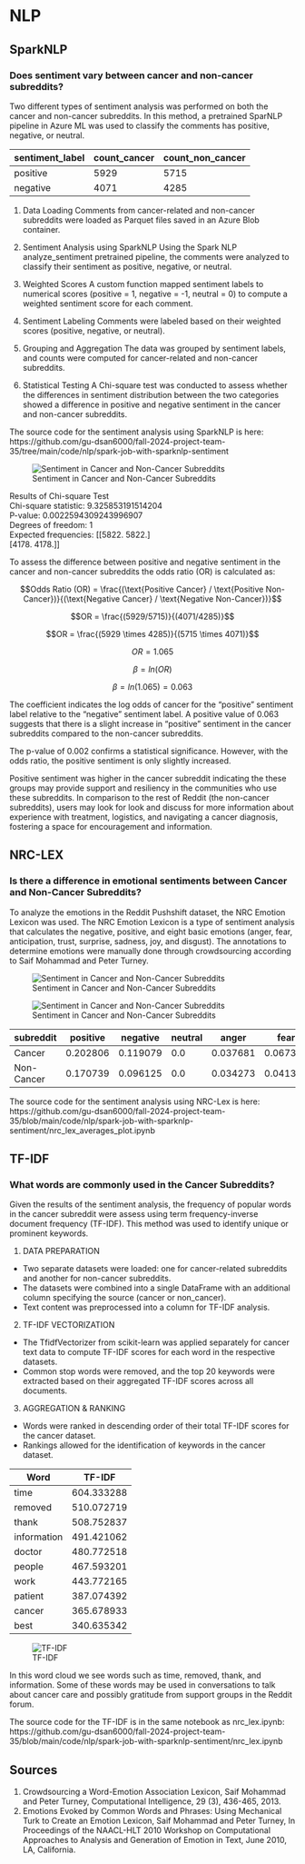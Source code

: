 # NLP


## SparkNLP

### Does sentiment vary between cancer and non-cancer subreddits?

Two different types of sentiment analysis was performed on both the cancer and non-cancer subreddits. In this method, a pretrained SparNLP pipeline in Azure ML was used to classify the comments has positive, negative, or neutral.

| sentiment_label | count_cancer | count_non_cancer |
|-----------------|--------------|------------------|
| positive       | 5929         | 5715             |
| negative       | 4071         | 4285             |

1. Data Loading
Comments from cancer-related and non-cancer subreddits were loaded as Parquet files saved in an Azure Blob container. 

2. Sentiment Analysis using SparkNLP
Using the Spark NLP analyze_sentiment pretrained pipeline, the comments were analyzed to classify their sentiment as positive, negative, or neutral. 

3. Weighted Scores
A custom function mapped sentiment labels to numerical scores (positive = 1, negative = -1, neutral = 0) to compute a weighted sentiment score for each comment.

4. Sentiment Labeling
Comments were labeled based on their weighted scores (positive, negative, or neutral).

5. Grouping and Aggregation
The data was grouped by sentiment labels, and counts were computed for cancer-related and non-cancer subreddits.

6. Statistical Testing
A Chi-square test was conducted to assess whether the differences in sentiment distribution between the two categories showed a difference in positive and negative sentiment in the cancer and non-cancer subreddits.

The source code for the sentiment analysis using SparkNLP is here: https://github.com/gu-dsan6000/fall-2024-project-team-35/tree/main/code/nlp/spark-job-with-sparknlp-sentiment

![Sentiment in Cancer and Non-Cancer Subreddits](plot-images/sparknlp_barplot.png)


Results of Chi-square Test  
Chi-square statistic: 9.325853191514204  
P-value: 0.0022594309243996907  
Degrees of freedom: 1  
Expected frequencies: 
[[5822. 5822.]  
 [4178. 4178.]]  

To assess the difference between positive and negative sentiment in the cancer and non-cancer subreddits the odds ratio (OR) is calculated as:

$$Odds Ratio (OR) = \frac{(\text{Positive Cancer} / \text{Positive Non-Cancer})}{(\text{Negative Cancer} / \text{Negative Non-Cancer})}$$

$$OR = \frac{(5929/5715)}{(4071/4285)}$$

$$OR = \frac{(5929 \times 4285)}{(5715 \times 4071)}$$

$$OR = 1.065$$

$$\beta = ln(OR)$$

$$\beta = ln(1.065) = 0.063$$


The coefficient \beta indicates the log odds of cancer for the "positive" sentiment label relative to the "negative" sentiment label. A positive value of 0.063 suggests that there is a slight increase in "positive" sentiment in the cancer subreddits compared to the non-cancer subreddits.  

The p-value of 0.002 confirms a statistical significance. However, with the odds ratio, the positive sentiment is only slightly increased.  

Positive sentiment was higher in the cancer subreddit indicating the these groups may provide support and resiliency in the communities who use these subreddits. In comparison to the rest of Reddit (the non-cancer subreddits), users may look for look and discuss for more information about experience with treatment, logistics, and navigating a cancer diagnosis, fostering a space for encouragement and information.


## NRC-LEX

### Is there a difference in emotional sentiments between Cancer and Non-Cancer Subreddits?

To analyze the emotions in the Reddit Pushshift dataset, the NRC Emotion Lexicon was used. The NRC Emotion Lexicon is a type of sentiment analysis that calculates the negative, positive, and eight basic emotions (anger, fear, anticipation, trust, surprise, sadness, joy, and disgust). The annotations to determine emotions were manually done through crowdsourcing according to Saif Mohammad and Peter Turney. 


![Sentiment in Cancer and Non-Cancer Subreddits](plot-images/nrc_lex_heatmap.png)

![Sentiment in Cancer and Non-Cancer Subreddits](plot-images/average_sentiment_nrc.png)

| subreddit     | positive | negative | neutral | anger   | fear    | disgust | sadness | joy     | surprise | trust   |
|------------|----------|----------|---------|---------|---------|---------|---------|---------|----------|---------|
| Cancer     | 0.202806 | 0.119079 | 0.0     | 0.037681 | 0.067383 | 0.033798 | 0.058226 | 0.044399 | 0.028933 | 0.119079 |
| Non-Cancer | 0.170739 | 0.096125 | 0.0     | 0.034273 | 0.041384 | 0.023316 | 0.034463 | 0.044963 | 0.024675 | 0.082917 |




The source code for the sentiment analysis using NRC-Lex is here: https://github.com/gu-dsan6000/fall-2024-project-team-35/blob/main/code/nlp/spark-job-with-sparknlp-sentiment/nrc_lex_averages_plot.ipynb


## TF-IDF

### What words are commonly used in the Cancer Subreddits?

Given the results of the sentiment analysis, the frequency of popular words in the cancer subreddit were assess using term frequency-inverse document frequency (TF-IDF). This method was used to identify unique or prominent keywords. 

1. DATA PREPARATION

* Two separate datasets were loaded: one for cancer-related subreddits and another for non-cancer subreddits.
* The datasets were combined into a single DataFrame with an additional column specifying the source (cancer or non_cancer).
* Text content was preprocessed into a column for TF-IDF analysis.
 

2. TF-IDF VECTORIZATION

* The TfidfVectorizer from scikit-learn was applied separately for cancer text data to compute TF-IDF scores for each word in the respective datasets.
* Common stop words were removed, and the top 20 keywords were extracted based on their aggregated TF-IDF scores across all documents.


3. AGGREGATION & RANKING

* Words were ranked in descending order of their total TF-IDF scores for the cancer dataset.
* Rankings allowed for the identification of keywords in the cancer dataset.




| Word         | TF-IDF       |
|--------------|--------------|
| time         | 604.333288   |
| removed      | 510.072719   |
| thank        | 508.752837   |
| information  | 491.421062   |
| doctor       | 480.772518   |
| people       | 467.593201   |
| work         | 443.772165   |
| patient      | 387.074392   |
| cancer       | 365.678933   |
| best         | 340.635342   |

![TF-IDF](plot-images/wordcloud.png)

In this word cloud we see words such as time, removed, thank, and information. Some of these words may be used in conversations to talk about cancer care and possibly gratitude from support groups in the Reddit forum. 

The source code for the TF-IDF is in the same notebook as nrc_lex.ipynb: https://github.com/gu-dsan6000/fall-2024-project-team-35/blob/main/code/nlp/spark-job-with-sparknlp-sentiment/nrc_lex.ipynb

## Sources

1. Crowdsourcing a Word-Emotion Association Lexicon, Saif Mohammad and Peter Turney, Computational Intelligence, 29 (3), 436-465, 2013.
2. Emotions Evoked by Common Words and Phrases: Using Mechanical Turk to Create an Emotion Lexicon, Saif Mohammad and Peter Turney, In Proceedings of the NAACL-HLT 2010 Workshop on Computational Approaches to Analysis and Generation of Emotion in Text, June 2010, LA, California.